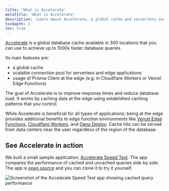 ```yaml
---
title: 'What is Accelerate'
metaTitle: 'What is Accelerate'
description: 'Learn about Accelerate, a global cache and serverless connection pool that makes your database queries faster.'
tocDepth: 3
toc: true
---
```


<TopBlock>

[Accelerate](https://www.prisma.io/data-platform/accelerate) is a global database cache available in 300 locations that you can use to achieve up to 1000x faster database queries.

Its main features are:

- a global cache
- scalable connection pool for serverless and edge applications
- usage of Prisma Client at the edge (e.g. in Cloudflare Workers or Vercel Edge Functions)

The goal of Accelerate is to improve response times and reduce database load. It works by caching data at the edge using established caching patterns that you control.

While Accelerate is beneficial for all types of applications, being at the edge provides additional benefits to edge function environments like [Vercel Edge Functions](https://vercel.com/docs/concepts/functions/edge-functions), [Cloudflare Workers](https://workers.cloudflare.com/), and [Deno Deploy](https://deno.com/deploy). Cache hits can be served from data centers near the user regardless of the region of the database.

</TopBlock>

## See Accelerate in action

We built a small sample application, [Accelerate Speed Test](https://accelerate-speed-test.prisma.io/). The app compares the performance of cached and uncached queries side by side. The app is [open source](https://github.com/prisma/accelerate-speed-test) and you can clone it to try it yourself.

![Screenshot of the Accelerate Speed Test app showing cached query performance](/img/accelerate/accelerate.png)
